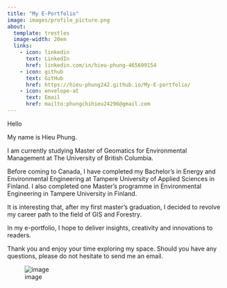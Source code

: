 ```yaml
---
title: "My E-Portfolio"
image: images/profile_picture.png
about:
  template: trestles
  image-width: 20em
  links: 
    - icon: linkedin
      text: LinkedIn
      href: linkedin.com/in/hieu-phung-465699154
    - icon: github
      text: GitHub
      href: https://hieu-phung242.github.io/My-E-portfolio/
    - icon: envelope-at
      text: Email
      href: mailto:phungchihieu24296@gmail.com
---
```


Hello

My name is Hieu Phung.

I am currently studying Master of Geomatics for Environmental Management at The University of British Columbia.

Before coming to Canada, I have completed my Bachelor's in Energy and Environmental Engineering at Tampere University of Applied Sciences in Finland. I also completed one Master's programme in Environmental Engineering in Tampere University in Finland.

It is interesting that, after my first master's graduation, I decided to revolve my career path to the field of GIS and Forestry.

In my e-portfolio, I hope to deliver insights, creativity and innovations to readers.

Thank you and enjoy your time exploring my space. Should you have any questions, please do not hesitate to send me an email.

![image](C:/Users/hphung.stu/OneDrive - UBC/Documents/GitHub/My-E-portfolio/images/profile_picture.png)
